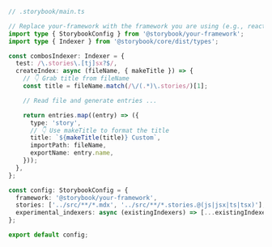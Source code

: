 ```ts
// .storybook/main.ts

// Replace your-framework with the framework you are using (e.g., react-webpack5, vue3-vite)
import type { StorybookConfig } from '@storybook/your-framework';
import type { Indexer } from '@storybook/core/dist/types';

const combosIndexer: Indexer = {
  test: /\.stories\.[tj]sx?$/,
  createIndex: async (fileName, { makeTitle }) => {
    // 👇 Grab title from fileName
    const title = fileName.match(/\/(.*)\.stories/)[1];

    // Read file and generate entries ...

    return entries.map((entry) => ({
      type: 'story',
      // 👇 Use makeTitle to format the title
      title: `${makeTitle(title)} Custom`,
      importPath: fileName,
      exportName: entry.name,
    }));
  },
};

const config: StorybookConfig = {
  framework: '@storybook/your-framework',
  stories: ['../src/**/*.mdx', '../src/**/*.stories.@(js|jsx|ts|tsx)'],
  experimental_indexers: async (existingIndexers) => [...existingIndexers, combosIndexer];
};

export default config;
```
